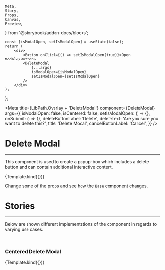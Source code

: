     Meta,
    Story,
    Props,
    Canvas,
    Preview,
} from '@storybook/addon-docs/blocks';

    const [isModalOpen, setIsModalOpen] = useState(false);
    return (
        <div>
            <Button onClick={() => setIsModalOpen(true)}>Open Modal</Button>
            <DeleteModal
                {...args}
                isModalOpen={isModalOpen}
                setIsModalOpen={setIsModalOpen}
            />
        </div>
    );
};

<Meta
    title={LibPath.Overlay + 'DeleteModal'}
    component={DeleteModal}
    args={{
        isModalOpen: false,
        isCentered: false,
        setIsModalOpen: () => {},
        onSubmit: () => {},
        deleteButtonLabel: 'Delete',
        deleteText: 'Are you sure you want to delete this?',
        title: 'Delete Modal',
        cancelButtonLabel: 'Cancel',
    }}
/>

# Delete Modal

<ComponentStability variant="stable" />

<hr />

This component is used to create a popup-box which includes a delete button and can contain additional interactive content.

<Preview withToolbar>
    <Story name="Base">{Template.bind({})}</Story>
</Preview>

Change some of the props and see how the `Base` component changes.

<Props story="Base" />

# Stories

<hr />

Below are shown different implementations of the component in regards to varying
use cases.

<br />

### Centered Delete Modal

<Canvas withToolbar>
    <Story
        name="Centered DeleteModal"
        args={{
            isCentered: true,
        }}
    >
        {Template.bind({})}
    </Story>
</Canvas>
